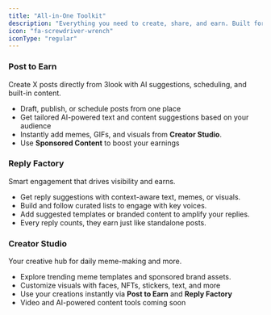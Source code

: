 ```yaml
---
title: "All-in-One Toolkit"
description: "Everything you need to create, share, and earn. Built for active posters, sharp repliers, and visual creators."
icon: "fa-screwdriver-wrench"
iconType: "regular"
---
```


### Post to Earn

Create X posts directly from 3look with AI suggestions, scheduling, and built-in content.

- Draft, publish, or schedule posts from one place
- Get tailored AI-powered text and content suggestions based on your audience
- Instantly add memes, GIFs, and visuals from **Creator Studio**.
- Use **Sponsored Content** to boost your earnings

### Reply Factory

Smart engagement that drives visibility and earns.

- Get reply suggestions with context-aware text, memes, or visuals.
- Build and follow curated lists to engage with key voices.
- Add suggested templates or branded content to amplify your replies.
- Every reply counts, they earn just like standalone posts.

### Creator Studio

Your creative hub for daily meme-making and more.

- Explore trending meme templates and sponsored brand assets.
- Customize visuals with faces, NFTs, stickers, text, and more
- Use your creations instantly via **Post to Earn** and **Reply Factory**
- Video and AI-powered content tools coming soon
